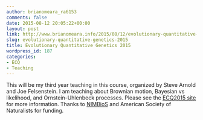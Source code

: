 ```yaml
---
author: brianomeara_ra6153
comments: false
date: 2015-08-12 20:05:22+00:00
layout: post
link: http://www.brianomeara.info/2015/08/12/evolutionary-quantitative-genetics-2015/
slug: evolutionary-quantitative-genetics-2015
title: Evolutionary Quantitative Genetics 2015
wordpress_id: 187
categories:
- ECQ
- Teaching
---
```


This will be my third year teaching in this course, organized by Steve Arnold and Joe Felsenstein. I am teaching about Brownian motion, Bayesian vs likelihood, and Ornstein-Uhlenbeck processes. Please see the [ECQ2015 site](http://www.nimbios.org/wordpress-training/eqg2/schedule/) for more information. Thanks to [NIMBioS](http://nimbios.org) and American Society of Naturalists for funding.

